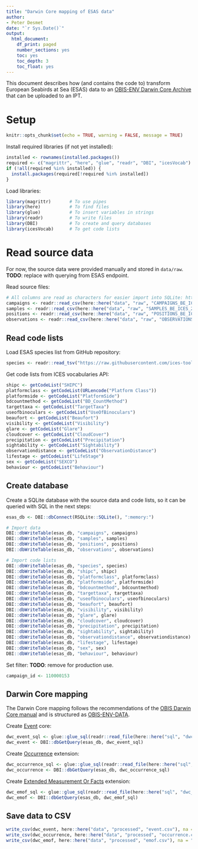 ```yaml
---
title: "Darwin Core mapping of ESAS data"
author:
- Peter Desmet
date: "`r Sys.Date()`"
output:
  html_document:
    df_print: paged
    number_sections: yes
    toc: yes
    toc_depth: 3
    toc_float: yes
---
```


This document describes how (and contains the code to) transform European Seabirds at Sea (ESAS) data to an [OBIS-ENV Darwin Core Archive](https://obis.org/manual/dataformat/#obis-env-data) that can be uploaded to an IPT.

# Setup 

```r
knitr::opts_chunk$set(echo = TRUE, warning = FALSE, message = TRUE)
```

Install required libraries (if not yet installed):

```r
installed <- rownames(installed.packages())
required <- c("magrittr", "here", "glue", "readr", "DBI", "icesVocab")
if (!all(required %in% installed)) {
  install.packages(required[!required %in% installed])
}
```

Load libraries:

```r
library(magrittr)       # To use pipes
library(here)           # To find files
library(glue)           # To insert variables in strings
library(readr)          # To write files
library(DBI)            # To create and query databases
library(icesVocab)      # To get code lists
```

# Read source data

For now, the source data were provided manually and stored in `data/raw`. **TODO**: replace with querying from ESAS endpoint.

Read source files:

```r
# All columns are read as characters for easier import into SQLite: https://stackoverflow.com/a/13462536/2463806
campaigns <- readr::read_csv(here::here("data", "raw", "CAMPAIGNS_BE_ICES_2022.csv"), col_types = cols(.default = "c"))
samples <- readr::read_csv(here::here("data", "raw", "SAMPLES_BE_ICES_2022.csv"), col_types = cols(.default = "c"))
positions <- readr::read_csv(here::here("data", "raw", "POSITIONS_BE_ICES_2022.csv"), col_types = cols(.default = "c"))
observations <- readr::read_csv(here::here("data", "raw", "OBSERVATIONS_BE_ICES_2022.csv"), col_types = cols(.default = "c"))
```

## Read code lists

Load ESAS species list from GitHub repository:

```r
species <- readr::read_tsv("https://raw.githubusercontent.com/ices-tools-dev/esas/main/_data/vocabularies/species.tsv", col_types = "iccicicc")
```

Get code lists from ICES vocabularies API:

```r
shipc <- getCodeList("SHIPC")
platformclass <- getCodeList(URLencode("Platform Class"))
platformside <- getCodeList("PlatformSide")
bdcountmethod <- getCodeList("BD_CountMethod")
targettaxa <- getCodeList("TargetTaxa")
useofbinoculars <- getCodeList("UseOfBinoculars")
beaufort <- getCodeList("Beaufort")
visibility <- getCodeList("Visibility")
glare <- getCodeList("Glare")
cloudcover <- getCodeList("CloudCover")
precipitation <- getCodeList("Precipitation")
sightability <- getCodeList("Sightability")
observationdistance <- getCodeList("ObservationDistance")
lifestage <- getCodeList("LifeStage")
sex <- getCodeList("SEXCO")
behaviour <- getCodeList("Behaviour")
```

## Create database

Create a SQLite database with the source data and code lists, so it can be queried with SQL in the next steps:

```r
esas_db <- DBI::dbConnect(RSQLite::SQLite(), ":memory:")

# Import data
DBI::dbWriteTable(esas_db, "campaigns", campaigns)
DBI::dbWriteTable(esas_db, "samples", samples)
DBI::dbWriteTable(esas_db, "positions", positions)
DBI::dbWriteTable(esas_db, "observations", observations)

# Import code lists
DBI::dbWriteTable(esas_db, "species", species)
DBI::dbWriteTable(esas_db, "shipc", shipc)
DBI::dbWriteTable(esas_db, "platformclass", platformclass)
DBI::dbWriteTable(esas_db, "platformside", platformside)
DBI::dbWriteTable(esas_db, "bdcountmethod", bdcountmethod)
DBI::dbWriteTable(esas_db, "targettaxa", targettaxa)
DBI::dbWriteTable(esas_db, "useofbinoculars", useofbinoculars)
DBI::dbWriteTable(esas_db, "beaufort", beaufort)
DBI::dbWriteTable(esas_db, "visibility", visibility)
DBI::dbWriteTable(esas_db, "glare", glare)
DBI::dbWriteTable(esas_db, "cloudcover", cloudcover)
DBI::dbWriteTable(esas_db, "precipitation", precipitation)
DBI::dbWriteTable(esas_db, "sightability", sightability)
DBI::dbWriteTable(esas_db, "observationdistance", observationdistance)
DBI::dbWriteTable(esas_db, "lifestage", lifestage)
DBI::dbWriteTable(esas_db, "sex", sex)
DBI::dbWriteTable(esas_db, "behaviour", behaviour)
```

Set filter: **TODO**: remove for production use.

```r
campaign_id <- 110000153
```

## Darwin Core mapping

The Darwin Core mapping follows the recommendations of the [OBIS Darwin Core manual](https://obis.org/manual/darwincore/) and is structured as [OBIS-ENV-DATA](https://obis.org/manual/dataformat/#obis-env-data).

Create [Event](https://rs.gbif.org/core/dwc_event_2022-02-02.xml) core:

```r
dwc_event_sql <- glue::glue_sql(readr::read_file(here::here("sql", "dwc_event.sql")), .con = esas_db)
dwc_event <- DBI::dbGetQuery(esas_db, dwc_event_sql)
```

Create [Occurrence](https://rs.gbif.org/core/dwc_occurrence_2022-02-02.xml) extension:

```r
dwc_occurrence_sql <- glue::glue_sql(readr::read_file(here::here("sql", "dwc_occurrence.sql")), .con = esas_db)
dwc_occurrence <- DBI::dbGetQuery(esas_db, dwc_occurrence_sql)
```

Create [Extended Measurement Or Facts](https://rs.gbif.org/extension/obis/extended_measurement_or_fact.xml) extension:

```r
dwc_emof_sql <- glue::glue_sql(readr::read_file(here::here("sql", "dwc_emof.sql")), .con = esas_db)
dwc_emof <- DBI::dbGetQuery(esas_db, dwc_emof_sql)
```

## Save data to CSV

```r
write_csv(dwc_event, here::here("data", "processed", "event.csv"), na = "")
write_csv(dwc_occurrence, here::here("data", "processed", "occurrence.csv"), na = "")
write_csv(dwc_emof, here::here("data", "processed", "emof.csv"), na = "")
```
